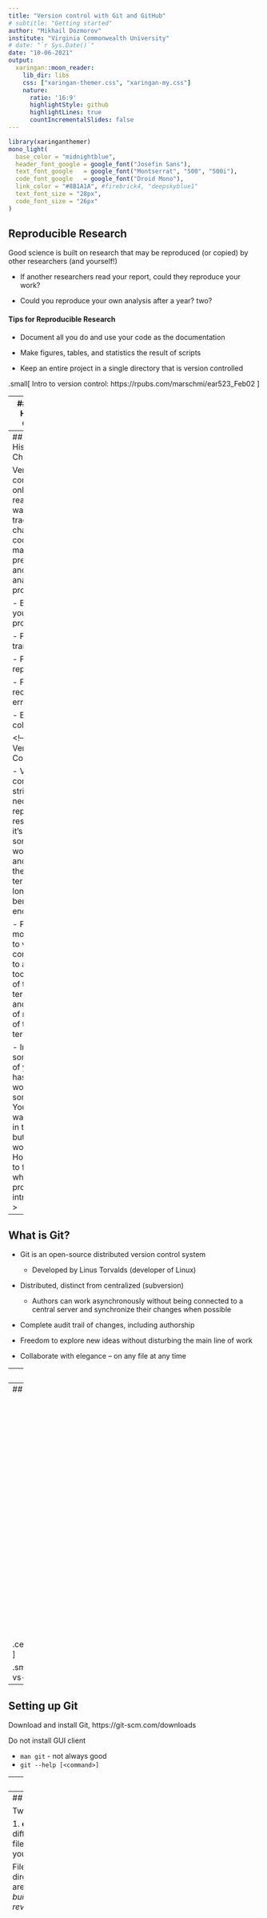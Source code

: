 ```yaml
---
title: "Version control with Git and GitHub"
# subtitle: "Getting started"
author: "Mikhail Dozmorov"
institute: "Virginia Commonwealth University"
# date: "`r Sys.Date()`"
date: "10-06-2021"
output:
  xaringan::moon_reader:
    lib_dir: libs
    css: ["xaringan-themer.css", "xaringan-my.css"]
    nature:
      ratio: '16:9'
      highlightStyle: github
      highlightLines: true
      countIncrementalSlides: false
---
```


```r
library(xaringanthemer)
mono_light(
  base_color = "midnightblue",
  header_font_google = google_font("Josefin Sans"),
  text_font_google   = google_font("Montserrat", "500", "500i"),
  code_font_google   = google_font("Droid Mono"),
  link_color = "#8B1A1A", #firebrick4, "deepskyblue1"
  text_font_size = "28px",
  code_font_size = "26px"
)
```

## Reproducible Research

Good science is built on research that may be reproduced (or copied) by other researchers (and yourself!)

- If another researchers read your report, could they reproduce your work?

- Could you reproduce your own analysis after a year? two?

#### Tips for Reproducible Research

- Document all you do and use your code as the documentation

- Make figures, tables, and statistics the result of scripts

- Keep an entire project in a single directory that is version controlled 

.small[ Intro to version control: https://rpubs.com/marschmi/ear523_Feb02 ]

---
## Keeping History of Changes

.pull-left[<img src="img/phdcomic.png" height=550 >]

.pull-right[The Lame Method

- Multiple dated files with largely the same content

- Periodically zipping files up into numbered/dated archives

- Multiple dated files with largely the same content

- Periodically zipping files up into numbered/dated archives

.small[ Jorge Cham, http://www.phdcomics.com] ]


---
## Keeping History of Changes

Version control is the only reasonable way to keep track of changes in code, manuscripts, presentations, and data analysis projects

- Backup of your entire project

- Promotes transparency

- Facilitates reproducibility

- Faster recovery from errors

- Easier collaborations

<!--
## Why Version Control?

- Version control is not strictly necessary for reproducible research, and it’s admittedly some extra work (to learn and to use) in the short term, but the long term benefits are enormous

- People are more resistant to version control than to any other tool, because of the short-term effort and the lack of recognition of the long-term benefits

- Imagine that some aspect of your code has stopped working at somepoint. You know it was working in the past, but it’s not working now. How easy is it to figure out where the problem was introduced?
-->

---
## What is Git?

- Git is an open-source distributed version control system
    * Developed by Linus Torvalds (developer of Linux)
    
- Distributed, distinct from centralized (subversion)
    * Authors can work asynchronously without being connected to a central server and synchronize their changes when possible
    
- Complete audit trail of changes, including authorship

- Freedom to explore new ideas without disturbing the main line of work

- Collaborate with elegance – on any file at any time

---
## Advantages of version control:

- It’s easy to set up

- Every copy of a Git repository is a full backup of a project and its history

- A few easy-to-remember commands are all you need for most day-to-day version control tasks

---
## Git lifecycle

.center[<img src="https://i.stack.imgur.com/seHhY.png" height=500 >]

.small[ https://stackoverflow.com/questions/6143285/git-add-vs-push-vs-commit ]

---
## Setting up Git

Download and install Git, https://git-scm.com/downloads

Do not install GUI client

- `man git` - not always good
- `git --help [<command>]`

---
## Setting up git (once)

- `git config --global user.name "Your name here”`
- `git config --global user.email your_email@example.com`
- `git config --global color.ui “auto”`
- `git config core.fileMode false`
- `git config --list`

<!--
## Configuring Text Editor

.center[<img src="img/Gittable.png" height=550 >]
-->

---
## Git Concepts

Two main concepts

1. **commit** -  a recorded snapshot of differences you made to your project’s files
2. **repository** - the history of all your project’s commits

Files can be stored in a project’s working directory (*which users see*) the staging area (*where the next commit is being built up*) and the local repository (*where revisions are permanently recorded*)

.center[<img src="img/Gitflow.png" height=250 >]

---
## Starting a Git Repository

Exercise:

- Make a folder. Check with `ls`

- `git init` - initializes a repository

- `.git` folder contains all Git info - keep it intact

- `git status` - to see the status of your repository.

---
## How the files travel

**Lifecycle of files in Git repository**

- Untracked

- Modified

- Staged

- Committed

---
## Tracking Changes

- `git add` - puts files in the staging area

- `git commit` - saves the changes in the files on staging area to the local repository

- Always write an informative commit message when committing changes, "-m" flag

- `git status` - shows the status of a repository

.center[<img src="img/Gitflow.png" height=250 >]

---
## What to Add

**New repository from scratch**

The first file to create (and `add` and `commit`) is probably a `README.md` file, either as plain text or with Markdown, describing the project

**A new repo from an existing project folder**

Say you’ve got an existing project that you want to start tracking with git. Go into the directory containing the project

- Type `git init` – itinializes empty repository
- Type `git add <file> [<file> <file> …]` - start tracking all the relevant files
- Type `git commit` – saves the snapshot of your current files

---
## What NOT to Add

`git add`, `git add –u` – add all the changes (updates) in your files

- Things not to version control are large data files that never change, binary files (including Word and Excel documents), and the output of your code

- Git works best with text files, like code, you can see differences

- Exercise: commit an image file, overwrite it with another, do `git diff`

- `git rm <file>` - removes a file from the current and future commits, but it remains in history/repository

- The `.gitignore` file tells Git what files to ignore. `git add -f` forces adding

---
## Ignoring Unnecessary Files

- The various files in your project directory that you may not want to track will show up as such in `git status`

- Unnecessary files should be indicated in a `.gitignore` file

- Each subdirectory can have its own `.gitignore` file

---
## Ignoring Unnecessary Files

Also, you can have a global `gitignore`, such in your home directory, e.g. `~/.gitignore_global`, which contains:

`*~`

`.*~`

`.DS_Store`

`.Rhistory`

`.Rdata`

`.Rproj`

You have to tell git about the global `.gitignore_global` file: `git config --global core.excludesfile ~/.gitignore_global`

---
## Committing large files

- Large files should not be included to Git repository

- Solutions for versioning large files without actually saving the file with Git
    - Git Large File Storage (LFS)

- General principle - store large files separately, keep pointers to them in a repository, synchronize when needed

.small[ https://git-lfs.github.com/ ]

---
## When to Commit

- In the same way that it is wise to often save a document that you are working on, so too is it wise to save numerous revisions of your code

- More frequent commits increase the granularity of your “undo” button

- Good commits are atomic: they are the smallest change that remain meaningful

.center[<img src="img/Gitflow.png" height=250 >]

.small[ http://blog.no-panic.at/2014/10/20/funny-initial-git-commit-messages/ 

http://www.slideshare.net/rubentan/how-we-git-commit-policy-and-code-review ]

---
## When to Commit

1. One commit = one idea or one change (one feature/task/function to be fixed/added)

2. Make and test the change

3. Add and commit

As a rule of thumb, a good size for a single change is a group of edits that you could imagine wanting to undo in one step at some point in the future

---
## Best Practices

- A good commit message usually contains a one-line description of the changes since the last commit and indicating their purpose

- Informative commit messages will serve you well someday, so make a habit of never committing changes without at least a one-sentence description

.center[<img src="https://imgs.xkcd.com/comics/git_commit_2x.png" height=250 >]

.small[ https://xkcd.com/1296/ ]

---
## Anatomy of Git Commits

- Each commit is identified by a unique “name” - SHA-1 hashtag

- SHA-1 is an algorithm that takes some data and generates a unique string from it

- SHA-1 hashes are 40 characters long

- Different data will always produce different hashes

- The same data will produce exactly the same hash

---
## Exploring History

`git log` - lists all commits made to a repository in reverse chronological order

Flags       | Function
------------| ------
`-p`        | shows changes between commits
`-3`        | last 3 commits, any number works
`--stat`    | shows comparative number of insertions/deletions between commits
`--oneline` | just SHA-1 and commit messages
`--graph`   | prettier output
`--pretty`  | short/full/fuller/oneline

---
## Exactly what changes have you made?

- `git diff` – shows all changes that have been made from a previous commit, in all files

- `git diff R/modified.R` - see your changes of a particular file

- To see the differences between commits, use hashtags: `git diff 0da42ba  5m5lpac`

- The differences between commits for a specific file can be checked using `git diff HEAD~2 HEAD -- <file>`

---
## Undoing/Unstaging

- There are a number of ways that you may accidentally stage a file that you don't want to commit

`git add password.txt`

- Check with status to see that it is added but not committed

- You can now unstage that file with:

`git reset password.txt`

- Check with `git status`

---
## Undoing: Discarding Changes

Perhaps you have made a number of changes that you realize are not going anywhere.  Add what you ate for breakfast to `README.md`. Check with status to see that the file is changed and ready to be added

You can now return to previous committed version with:

`git checkout -- README.md`

Check with status and take a look at the file

You can return to a version of the file in a specific commit

`git checkout m5ks3l8 README.md`

If you want to correct the last commit message, do

`git commit --amend -m "New commit message"`

---
## Undoing: removing from the repo

Sometimes you want to remove a file from the repository after committing. Create a file called `READYOU.md`, and add/commit it to the repository

You can now remove the file from the repository with:

`git rm READYOU.md`

List the directory to see that you have no file named `READYOU.md`. Use `git status` to determine if you need any additional steps

What if you delete a file in the shell without `git rm`? 

`rm README.md`

What does git status say?

Oops! You can recover this important file with `git checkout -- README.md`

---
## Undoing: the big "undo"

It is possible that after many commits, you decide that you really want to "rollback" a set of commits and start over. It is easy to revert all your code to a previous version

You can use `git log` and `git diff` to explore your history and determine which version you are interested in. Choose a version and note the hash for that version

`git revert b5l9sa4`

Importantly, this will not erase the intervening commits. This will create a new commit that is changed from the previous commit by a change that will recreate the desired version. This retains a complete provenance of your software, and be compared to the prohibition in removing pages from a lab notebook

---
## Branches

Branches are parallel instances of a repository that can be edited and version controlled in parallel, without disturbing the main branch

They are useful for developing a feature, working on a bug, trying out an idea

If it works out, you can merge it back into the main and if it doesn’t, you can trash it

.center[<img src="https://hades.github.io/media/git/git-history.png" height=300 >]

.small[ https://hades.github.io/2010/01/git-your-friend-not-foe-vol-2-branches/ ]

---
## Typical Branch Workflow

`git branch` – list current branch(es). An asterisk (*) indicates which branch you’re currently in.

`git branch test_feature` - create a branch called test_feature:

`git checkout test_feature` – switch to the test_feature branch

Make various modifications, and then add and commit.

`git checkout main` - go back to the main branch

`git merge test_feature` – combine changes made in the test_feature branch with the main branch

`git branch –d test_feature` – deletes the test_feature branch

---
## Branches for Collaboration

Multiple authors can work on parallel branches, even on the same document

Conflicts must be resolved manually (using human intelligence)

.center[<img src="img/collabbranches.png" height=250 >]

.small[ Ram, Karthik. “[Git Can Facilitate Greater Reproducibility and Increased Transparency in Science](https://doi.org/10.1186/1751-0473-8-7.” Source Code for Biology and Medicine 8, no. 1 (2013) ]

---
## What if two people have made changes to the repository? 

- Imagine that your collaborator makes a change to a file, commits it locally, and pushes to GitHub
- Meanwhile you also make a different change to the same file and also commit locally
    - When you try to push your commit to GitHub, you will fail because there are commits on GitHub that you do not have. You must pull from GitHub first
    - The good news is that quite often, this will “just work”, i.e. the GitHub version and your version will merge cleanly
- Git is quite clever at reconciliation and changes to different files or even distinct parts of the same file will merge
- This derives from the “diff” based model of Git described earlier. After a successful merge, you can push your changes and the cycle goes on.

---
## Resolving conflicts

Conflicts may occur when two or more people change the same content in a file at the same time

`Auto-merging README.md`

`CONFLICT (content): Merge conflict in README.md`

`Automatic merge failed; fix conflicts and then commit the result`

---
## Resolving Conflicts

The version control system does not allow people to blindly overwrite each other’s changes. Instead, it highlights conflicts so that they can be resolved. If you try to push while there are some changes, your push will be rejected, need to pull first. Pull, conflicts, resolve manually.

`<<<<<<< HEAD`

`Your current changes`

`=======`

`Conflicting changes need to be resolved`

`>>>>>>> dabb4c8c450e8475aee9b14b4383acc99f42af1d`

---
class: center, middle

# GitHub

---
## GitHub

- GitHub is a hosting service where many people store their open (and closed) source code repositories. It provides tools for browsing, collaborating on and documenting code

- Like facebook for programmers

- Free 2-year ”micro” account for students - https://education.github.com/ - free private repositories. Alternatively - Bitbucket, GitLab, gitolite

- Exercise: Create a GitHub account, https://github.com/

.small[ [Bitbucket vs GitHub vs GitLab](https://www.geeksforgeeks.org/bitbucket-vs-github-vs-gitlab/) ]

---
## Why use GitHub?

- True open source

- Graphical user interface for git is built into RStudio

- Exploring code and its history

- Tracking issues

- Facilitates: Learning from others, seeing what people are up to, and contributing to others’ code

- Lowers the barrier to collaboration: ”There’s a typo in your documentation.” vs.”Here’s a correction for your documentation.”

---
## RStudio and GitHub

RStudio has built-in facilities for git and GitHub. See "Tools -> Global Options"

.center[<img src="img/rstudiogithub.png" height=250 >]

- Your Rstudio project can be your git repository
- Create a project with checkbox “Create a git repository” checked
- Add existing project to version control by selecting git in "Tools -> Version control -> Project setup"

---
## RStudio and GitHub

Basic commands are available:

- See which files are untracked, modified, stage
- What branch you are in
- Add files, commit, push/pull
- See differences, history
- Revert changes, ignore files
- For heavy lifting git, use shell

.center[<img src="img/rstudiogithub2.png" height=250 >]

---
## Adding collaborators to your repository

- On your repository page, click "Settings" tab

- Go to "Collaborators," confirm your password

- Search by username, full name or email address in the provided field, and click "Add collaborator"

- Now, this individual can push to your repository

.small[ https://help.github.com/articles/inviting-collaborators-to-a-personal-repository/ ]

---
## Remotes in GitHub

A local Git repository can be connected to one or more remote repository
`git remote add origin https://github.com/username/reponame`

Check your work `git remote -v`

Use the `https://` protocol (not `git@github.com`) to connect to remote repositories until you have learned how to set up SSH

`git push origin main` - copies changes from a local repository to a remote repository

`git pull origin main` - copies changes from a remote repository to a local repository

---
## Asynchronous Collaboration

- "FORK" someone’s repository on GitHub – this is now YOUR copy

- `git clone` it on your computer

- Make changes, `git add`, `git commit`

- `git push` changes to your copy

- Create "NEW PULL REQUEST" on GitHub

.small[ https://help.github.com/articles/about-pull-requests/ ]

---
## Keeping in sync with the owner's repo

Add a connection to the original owner’s repository

`git remote add upstream https://github.com/username/reponame # 'upstream' - alias to other repo`

`git remote –v` - check what you have

`git pull upstream main` – pull changes from the owner’s repo

Make changes, `git add`, `git commit`, `git push`

Question: Where will they go? Can you do git push upstream main?

---
## Create Pull Request

Go to your version of the repository on GitHub

Click the "NEW PULL REQUEST" button at the top

Note that the owner’s repository will be on the left and your repository will be on the right

Click the "CREATE NEW PULL REQUEST" button. Give a succinct and informative title, in the comment field give a short explanation of the changes and click the green button “CREATE PULL REQUEST” again

---
## What others see/do with pull requests

The owner goes to his version of the repository. Clicks on "PULL REQUESTS" at the top. A list of pull requests made to his repo comes up

Click on the particular request. The owner can see other’s comments on the pull request, and can click to see the exact changes

If the owner wants someone to make further changes before merging, he add a comment

If the owner hates the idea, he just click the “Close” button

If the owner loves the idea, he clicks the “Merge pull request”

---
## Track and Resolve Issues

- Issues keep track of tasks, enhancements, and bugs for your projects
- They can be shared and discussed with the rest of your team
- Written in Markdown, can refer to @collaborator, #other_issue

.center[<img src="img/issues.png" height=250 >]

- Can use commit messages to fix issues, e.g., `“Add missing tab, fix #100”`. Use any keyword, `“Fixes”, “Fixed”, “Fix”, “Closes”, “Closed”, or “Close”`

---
## Be a stargazer, or a watcher, or both

- Starring allows users to mark repositories of interest to them, but they do not receive notifications about changes in those repositories

- Watching provides more detailed notifications on repositories
    - Time investment to follow and understand the changes
    - Knowledge gained is much deeper

.small[ Sheoran, Jyoti, Kelly Blincoe, Eirini Kalliamvakou, Daniela Damian, and Jordan Ell. “[Understanding ‘Watchers’ on GitHub](https://doi.org/10.1145/2597073.2597114),” 336–39. ACM Press, 2014.]

---
class: inverse, center, middle

# GitHub actions

---
## GitHub actions

Much of the software engineering and continuous integration (CI) will be done through GitHub Actions.

- GitHub Actions help you automate tasks within your software development life cycle. 
- GitHub Actions are event-driven, meaning that you can run a series of commands after a specified event has occurred. 
    - For example, every time someone creates a pull request for a repository, you can automatically run a command that executes a software testing script.

.small[ https://github.com/features/actions 

Workflow examples https://github.com/actions/starter-workflows ]

---
## GitHub actions

- For publicly available repositories, GitHub provides free limited minutes for executing GH actions

- Signing up for the GitHub academic plans provides additional free minutes.
    - [GitHub Student Developer Pack](https://education.github.com/pack/)
    - [Academic/Researcher plans](https://docs.github.com/en/education/explore-the-benefits-of-teaching-and-learning-with-github-education/use-github-in-your-classroom-and-research/about-github-education-for-educators-and-researchers)

---
## The components of GitHub Actions

.pull-left[
- The **workflow** is an automated procedure that you add to your repository. 

- Workflows are made up of one or more jobs and can be scheduled or triggered by an event. 

- The workflow can be used to build, test, package, release, or deploy a project on GitHub. 

- You can reference a workflow within another workflow.
]
.pull-right[
.center[<img src="https://docs.github.com/assets/images/help/images/overview-actions-design.png" height=500 >]
]

.small[ https://docs.github.com/en/actions/learn-github-actions/understanding-github-actions ]

---
## The components of GitHub Actions

An **event** is a specific activity that triggers a workflow. For example, activity can originate from GitHub when someone pushes a commit to a repository or when an issue or pull request is created.

A **job** is a set of steps that execute on the same runner. Cab be run in parallel (default), or sequentially.

A **step** is an individual task that can run commands in a job. A step can be either an action or a shell command. 

**Actions** are standalone commands that are combined into steps to create a job. Actions are the smallest portable building block of a workflow. You can create your own actions, or use actions created by the GitHub community.

A **runner** is a server that has the GitHub Actions runner application installed. Can use different OSs.

.small[ https://docs.github.com/en/actions/learn-github-actions/understanding-github-actions ]

---
## GitHub actions file

- A GitHub Actions file lives in the `.github/workflows` folder. E.g., `github-actions-demo.yml` (reusable for other projects)
- YAML format defines commands.

Set your workflow to run on push events to the main and release/* branches

``` yaml
on:
  push:
    branches:
    - main
```

---
## Running your workflow on different operating systems

GitHub Actions provides hosted runners for Linux, Windows, and macOS.

To set the operating system for your job, specify the operating system using `runs-on`:

``` yaml
jobs:
  my_job:
    name: deploy to staging
    runs-on: ubuntu-18.04
```

The available virtual machine types are: `ubuntu-latest`, `ubuntu-18.04`, or `ubuntu-16.04`, `windows-latest` or `windows-2019`, `macos-latest` or `macos-10.15`

Jobs can be run on multiple operating systems (matrix of OSs)

---
## Run a command

``` yaml
- name: Query dependencies
  run: install.packages('remotes')
```

Use steps witm multiple jobs. Jobs can share data, depend on the results of other jobs

``` yaml
jobs:
  example-job:
    steps:
      - name: Run build script
        run: ./.github/scripts/build.sh
        shell: bash
```

---
## GitHub actions file

``` yaml
name: learn-github-actions
on: [push]
jobs:
  check-bats-version:
    runs-on: ubuntu-latest
    steps:
      - uses: actions/checkout@v2
      - uses: actions/setup-node@v2
        with:
          node-version: '14'
      - run: npm install -g bats
      - run: bats -v
```


.small[ https://docs.github.com/en/actions/quickstart 

Workflow examples https://github.com/actions/starter-workflows

GitHub Marketplace https://github.com/marketplace?type=actions ]

---
class: inverse, center, middle

# SSH

---
## Connecting to GitHub with SSH

- Typically GitHub using the HTTPS protocol, e.g. https://github.com/mdozmorov/MDnotes. However, it requires you to enter your username and password when communicating with GitHub

- You’ll want to consider switching to the SSH protocol once you are regularly using Git in command line (git@github.com:mdozmorov/MDnotes.git)

- Using the SSH protocol, you can connect and authenticate to remote servers and services

- With SSH keys, you can connect to GitHub without supplying your username or password at each visit

.small[ https://help.github.com/articles/connecting-to-github-with-ssh/ ]

---
## Encryption Concepts

- Both public and private keys are generated by one individual – they are yours

- A public key is a “lock” that can be opened with the corresponding private key

- Public key can be placed on any other computer you want to connect to, Private key stays private on any machine you’ll be connecting from

- Only your private key can “open” your public key

.center[<img src="img/keys.png" height=200 >]

.small[ https://wogan.me/tag/public-key-encryption/ ]

---
## Getting Public and Private Keys

Generate your public and private keys

First, check if you already have them:

`ls -al ~/.ssh`

If not, generate:

`ssh-keygen -t rsa -b 4096 -C your_email@example.com`

---
## Getting Public and Private Keys

.center[<img src="img/keys.png" height=150 >]

~/.ssh/id_rsa &nbsp;&nbsp; ~/.ssh/id_rsa.pub 

.center[<img src="img/keys2.png" height=200 >]

~/.ssh/authorized_keys 

---
## Add Public Key to GitHub

Go to your GitHub Account Settings

- Click “SSH and GPG keys” on the left, then “New SSH Key” on the right

- Add a label (like “My laptop”) and paste your public key into the text box

- Test it, `ssh -T git@github.com`. You should see something like “Hi username! You've successfully authenticated but Github does not provide shell access.”

.center[<img src="img/GitHubkey.png" height=250 >]

.small[ https://help.github.com/articles/generating-an-ssh-key/ 

https://www.cs.utah.edu/~bigler/code/sshkeys.html ]

---
## Add Public Key to any Machine

- Copy your public key `~/.ssh/id_dsa.pub` to a remote machine 

- Add the content of your public key to `~/.ssh/authorized_keys` on the remote machine

- Make sure the `.ssh/authorized_keys` has the right permissions (read+write for user, nothing for group and all)

`cat ~/.ssh/id_dsa.pub | ssh user@remote.machine.com 'mkdir -p .ssh; cat >> .ssh/authorized_keys; chmod 600 authorized_keys'`

---
## Password-less login

Your private key should be visible to your terminal session

Start SSH agent. Or, add auto-start function in your `~/.bashrc`

.small[ http://mah.everybody.org/docs/ssh, https://gist.github.com/rezlam/850855 ]

---
## References

.small[
- [New to Git and GitHub? This Essential Beginners Guide is for you](https://www.analyticsvidhya.com/blog/2020/05/git-github-essential-guide-beginners/)

- [One-pager simple Git guide](https://rogerdudler.github.io/git-guide/) and [One-pager of git commands](https://github.com/kbroman/Tools4RR/blob/master/04_Git/GitCommands/git_notes.md) 

- [Resources to learn Git](https://try.github.io/) - Git handbook, cheatsheets, interactive tutorials

- [Git and GitHub guide](http://kbroman.org/github_tutorial/), by Karl Broman

- [Software Carpentry course on git](https://swcarpentry.github.io/git-novice/) 

- [Happy Git and GitHub for the useR](http://happygitwithr.com/) by Jenny Bryan

- [Hadley Wickham's introduction to Git](https://r-pkgs.org/git.html)

- [GitHub training videos](https://www.youtube.com/user/GitHubGuides/videos)  and [Git videos for beginners](http://www.dataschool.io/git-and-github-videos-for-beginners/) 

- Blischak, John D., Emily R. Davenport, and Greg Wilson. “[A Quick Introduction to Version Control with Git and GitHub](https://doi.org/10.1371/journal.pcbi.1004668).” PLOS Computational Biology 12, no. 1 (January 19, 2016) - An excellent explanation of Git and GitHub. Definitions (Box 1), tutorial
]

<!-- 
Bryan, Jennifer. “[Excuse Me, Do You Have a Moment to Talk about Version Control?](https://doi.org/10.7287/peerj.preprints.3159v2)”
- [How to create pull requests on GitHub](https://akrabat.com/the-beginners-guide-to-contributing-to-a-github-project/) 
- [General Github terms and practices](https://guides.github.com/activities/hello-world/)
-->




